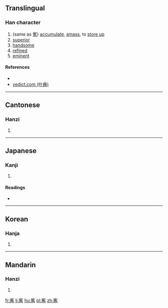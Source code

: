 ==Translingual==

===Han character===
{{Han char|rn=40|rad=宀|as=13|sn=16|four=30227|canj=JOGS|ids=⿱宀雋}}

# (same as [[㝦]]) [[accumulate]], [[amass]], to [[store up]]
# [[superior]]
# [[handsome]]
# [[refined]]
# [[eminent]]

====References====
* {{Han ref|kx=0292.160|dkj=07343|dj=0579.040|hdz=20954.010|uh=5BEF|ud=23535|bh=E95D|bd=59741}}
* [http://yedict.com/htm/5B/5BEF.htm yedict.com (叶典)]

----

==Cantonese==

===Hanzi===
{{yue-hanzi|jyut=[[zeon3]]|y=jeun3}}

# {{defn|lang=yue|sort=宀13}}

----

==Japanese==

===Kanji===
{{ja-kanji|grade=|rs=宀13}}

# {{defn|lang=ja|sort=宀13}}

====Readings====
* {{ja-readings|on=[[しゅん]] (shun)|kun=[[あつめる]] (atsumeru), [[あつまる]] (atsumaru), [[すぐれる]] (sugureru)}}

----

==Korean==

===Hanja===
{{ko-hanja|hangeul=준|rv=jun|mr=chun}}

# {{defn|lang=ko|sort=宀13}}

----

==Mandarin==

===Hanzi===
{{cmn-hanzi|pin=[[jùn]] ([[jun4]])|wg=chün<sup>4</sup>}}

# {{defn|lang=cmn|sort=宀13}}

[[fr:寯]]
[[li:寯]]
[[hu:寯]]
[[pl:寯]]
[[zh:寯]]